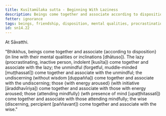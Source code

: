 ```yaml
---
title: Kusītamūlaka sutta - Beginning With Laziness
description: Beings come together and associate according to disposition. The lazy come together and associate with the lazy, and other pairs of dispositions are mentioned.
fetter: ignorance
tags: beings, friendship, disposition, mental qualities, procrastination, unmindful, undiscerning, aroused energy, mindful, undiscerning, lazy, wise, sn, sn12-21, sn14
id: sn14.22
---
```


At Sāvatthi.

"Bhikkhus, beings come together and associate \{according to disposition} (in line with their mental qualities or inclinations [dhātuso]). The lazy (procrastinating, inactive person, indolent [kusīta]) come together and associate with the lazy; the unmindful (forgetful, muddle-minded [muṭṭhassatī]) come together and associate with the unmindful; the undiscerning (without wisdom [duppañña]) come together and associate with the undiscerning; those \{with energy aroused} (with initiative [āraddhavīriya]) come together and associate with those with energy aroused; those \{attending mindfully} (wth presence of mind [upaṭṭhitassatī]) come together and associate with those attending mindfully; the wise (discerning, percipient [paññavant]) come together and associate with the wise."
